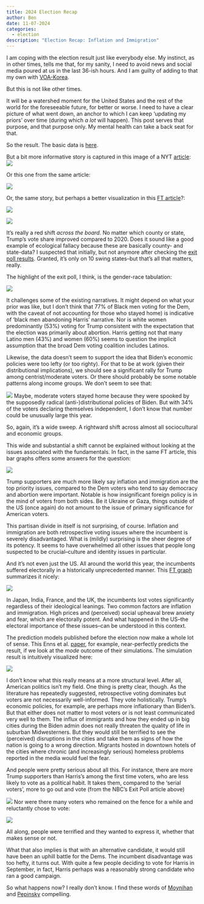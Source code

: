 ```yaml
---
title: 2024 Election Recap
author: Ben
date: 11-07-2024
categories:
  - election
description: "Election Recap: Inflation and Immigration"
---
```


I am coping with the election result just like everybody else. My instinct, as in other times, tells me that, for my sanity, I need to avoid news and social media poured at us in the last 36-ish hours. And I am guilty of adding to that my own with [VOA-Korea](https://www.voakorea.com/a/7833356.html).

But this is not like other times.

It will be a watershed moment for the United States and the rest of the world for the foreseeable future, for better or worse. I need to have a clear picture of what went down, an anchor to which I can keep 'updating my priors' over time (during which *a lot* will happen). This post serves that purpose, and that purpose only. My mental health can take a back seat for that.

So the result. The basic data is [here](https://ig.ft.com/us-elections/2024/results/president/).

But a bit more informative story is captured in this image of a NYT [article](https://www.nytimes.com/interactive/2024/11/06/us/politics/presidential-election-2024-red-shift.html?smid=url-share): ![](redShift_2024Election.png)

Or this one from the same article:

![](redShift_2024Election2.png)

Or, the same story, but perhaps a better visualization in this [FT article](https://www.ft.com/content/392e1e79-a8c1-4473-ab51-3267c415b078)?:

![](ft_election2.png)

![](ft_election.png)

It's really a red shift *across the board*. No matter which county or state, Trump's vote share improved compared to 2020. Does it sound like a good example of ecological fallacy because these are basically county- and state-data? I suspected that initially, but not anymore after checking the [exit poll results](https://www.nbcnews.com/politics/2024-elections/exit-polls). Granted, it's only on 10 swing states--but that's all that matters, really.

The highlight of the exit poll, I think, is the gender-race tabulation:

![](exitpoll.png)

It challenges some of the existing narratives. It might depend on what your prior was like, but I don't think that 77% of Black men voting for the Dem, with the caveat of not accounting for those who stayed home) is indicative of 'black men abandoning Harris' narrative. Nor is white women predominantly (53%) voting for Trump consistent with the expectation that the election was primarily about abortion. Harris getting not that many Latino men (43%) and women (60%) seems to question the implicit assumption that the broad Dem voting coalition includes Latinos.

Likewise, the data doesn't seem to support the idea that Biden's economic policies were too lefty (or too righty). For that to be at work (given their distributional implications), we should see a significant rally for Trump among centrist/moderate voters. Or there should probably be some notable patterns along income groups. We don't seem to see that:

![](income.png) Maybe, moderate voters stayed home because they were spooked by the supposedly radical (anti-)distributional policies of Biden. But with 34% of the voters declaring themselves independent, I don't know that number could be unusually large this year.

So, again, it's a wide sweep. A rightward shift across almost all sociocultural and economic groups.

This wide and substantial a shift cannot be explained without looking at the issues associated with the fundamentals. In fact, in the same FT article, this bar graphs offers some answers for the question:

![](ft_election3.png)

Trump supporters are much more likely say inflation and immigration are the top priority issues, compared to the Dem voters who tend to say democracy and abortion were important. Notable is how insignificant foreign policy is in the mind of voters from both sides. Be it Ukraine or Gaza, things outside of the US (once again) do not amount to the issue of primary significance for American voters.

This partisan divide in itself is not surprising, of course. Inflation and immigration are both retrospective voting issues where the incumbent is severely disadvantaged. What is (mildly) surprising is the sheer degree of its potency. It seems to have overwhelmed all other issues that people long suspected to be crucial--culture and identity issues in particular.

And it's not even just the US. All around the world this year, the incumbents suffered electorally in a historically unprecedented manner. This [FT graph](https://www.ft.com/content/e8ac09ea-c300-4249-af7d-109003afb893) summarizes it nicely:

![](election2024_int.png)

In Japan, India, France, and the UK, the incumbents lost votes significantly regardless of their ideological leanings. Two common factors are inflation and immigration. High prices and (perceived) social upheaval brew anxiety and fear, which are electorally potent. And what happened in the US--the electoral importance of these issues--can be understood in this context.

The prediction models published before the election now make a whole lot of sense. This Enns et al. [paper](https://www.cambridge.org/core/journals/ps-political-science-and-politics/article/understanding-bidens-exit-and-the-2024-election-the-state-presidential-approvalstate-economy-model/90DA5291682CEA6BDA943208C0E7E649?utm_campaign=shareaholic&utm_medium=copy_link&utm_source=bookmark), for example, near-perfectly predicts the result, if we look at the *mode* outcome of their simulations. The simulation result is intuitively visualized here:

![](Enns2024.png)

I don't know what this really means at a more structural level. After all, American politics isn't my field. One thing is pretty clear, though. As the literature has repeatedly suggested, retrospective voting dominates but voters are not necessarily well-informed. They vote holistically. Trump's economic policies, for example, are perhaps more inflationary than Biden's. But that either does not matter to most voters or is not least communicated very well to them. The influx of immigrants and how they ended up in big cities during the Biden admin does not really threaten the quality of life in suburban Midwesterners. But they would still be terrified to see the (perceived) disruptions in the cities and take them as signs of how the nation is going to a wrong direction. Migrants hosted in downtown hotels of the cities where chronic (and increasingly serious) homeless problems reported in the media would fuel the fear.

And people were pretty serious about all this. For instance, there are more Trump supporters than Harris's among the first time voters, who are less likely to vote as a political habit. It takes them, compared to the 'serial voters', more to go out and vote (from the NBC's Exit Poll article above)

![](first.png) Nor were there many voters who remained on the fence for a while and reluctantly chose to vote:

![](timing.png)

All along, people were terrified and they wanted to express it, whether that makes sense or not.

What that also implies is that with an alternative candidate, it would still have been an uphill battle for the Dems. The incumbent disadvantage was too hefty, it turns out. With quite a few people deciding to vote for Harris in September, in fact, Harris perhaps was a reasonably strong candidate who ran a good campaign.

So what happens now? I really don't know. I find these words of [Moynihan](https://open.substack.com/pub/donmoynihan/p/what-happens-next?utm_campaign=post&utm_medium=web) and [Pepinsky](https://tompepinsky.com/2024/11/06/living-through-the-next-american-political-order-institutions-will-comply-and-you-will-be-made-complicit/) compelling.
